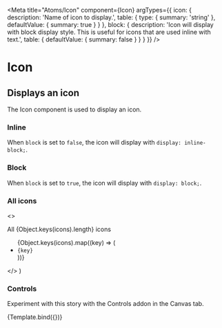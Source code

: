 

<Meta
  title="Atoms/Icon"
  component={Icon}
  argTypes={{
    icon: {
      description: 'Name of icon to display.',
      table: {
        type: { summary: 'string' },
        defaultValue: { summary: true }
      }
    },
    block: {
      description:
        'Icon will display with block display style. This is useful for icons that are used inline with text.',
      table: {
        defaultValue: { summary: false }
      }
    }
  }}
/>

# Icon

## Displays an icon

The Icon component is used to display an icon.


<ArgsTable />

### Inline

When `block` is set to `false`, the icon will display with
`display: inline-block;`.

<Canvas>
  <Story name="Inline">
    <Icon icon="mobile" block={false} />
  </Story>
</Canvas>

### Block

When `block` is set to `true`, the icon will display with `display: block;`.

<Canvas>
  <Story name="Block">
    <Icon icon="mobile" block={true} />
  </Story>
</Canvas>

### All icons

  <>
    <p>All {Object.keys(icons).length} icons</p>
    <ul className="storybook-stories-icon__list">
      {Object.keys(icons).map((key) => (
        <li className="storybook-stories-icon__list-item" key={key}>
          <Icon icon={key} aria-hidden />
          <code>{key}</code>
        </li>
      ))}
    </ul>
  </>
)

<Canvas>
  <Story name="All icons">
    <AllIcons />
  </Story>
</Canvas>

### Controls

Experiment with this story with the Controls addon in the Canvas tab.

<Canvas>
  <Story
    name="controls"
    args={{
      icon: 'mobile',
      block: false
    }}
  >
    {Template.bind({})}
  </Story>
</Canvas>
